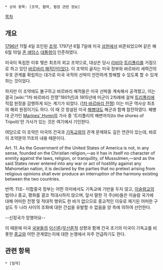  * 상위 항목: [조약, 협약, 협정 관련 정보]

[[목차]]
== 개요 ==
[[1796년]] 11월 4일 조인된 [[조약]]. 1797년 6월 7일에 미국 [[상원]]에서 비준되었으며 같은 해 6월 10일 [[존 애덤스]] [[대통령]]이 인준하였다.

미국이 독립한 이후 맺은 최초의 외교 조약으로, 대상은 당시 [[리비아]] [[트리폴리]]를 거점으로 하고 있던 [[바르바리 해적]]단이었다. 이 조약의 골자는 미국 정부와 바르바리 세력간의 우호 관계를 확립하는 대가로 미국 국적의 선박이 안전하게 항해할 수 있도록 할 수 있게 하는 것이었다.

하지만 이 조약에도 불구하고 바르바리 해적들은 미국 선박을 계속해서 공격했고, 이는 결국 [wiki:"1차 바르바리 전쟁"1801년]과 1815년에 미군이 2차례에 걸쳐 [[트리폴리]]에 직접 원정을 감행하게 되는 계기가 되었다. ([[1차 바르바리 전쟁]]) 이는 미군 역사상 최초의 해외 원정이기도 하다. 이 때 갓 창설된 미국 [[해병대]]도 해군과 함께 참전하였다. 해병대 군가인 [[Marines' Hymn]]의 가사 중 '트리폴리의 해변까지(to the shores of Tripoli)'란 가사가 있는 것은 여기에서 기인한다.

여담으로 이 조약은 미국의 건국과 [[기독교]]와의 관계 문제와도 깊은 연관이 있는데, 바로 이 조약문의 11조의 내용 때문이다.

Art. 11. As the Government of the United States of America is not, in any sense, founded on the Christian religion,—as it has in itself no character of enmity against the laws, religion, or tranquility, of Mussulmen,—and as the said States never entered into any war or act of hostility against any Mahometan nation, it is declared by the parties that no pretext arising from religious opinions shall ever produce an interruption of the harmony existing between the two countries.

번역:
11조- 미합중국 정부는 어떤 의미에서도 기독교에 기반을 두지 않고, [[이슬람]]교의 법이나 종교, 평화를 결코 적대시하지 않으며, 앞서 말한 각 주(州)들은 이슬람 국가에 대해 어떠한 전쟁 및 적대적 행위도 한 바가 없으므로 종교적인 이유로 제기된 어떠한 구실도 두 나라 사이의 조화에 대한 간섭을 유발할 수 없음을 양 측에 의하여 선언한다.

--신정국가 망했어요--

이 때문에 미국 [[국부]]들의 [[이신론]]/[[무신론]]적 성향과 함께 건국 초기의 미국이 기독교를 비롯한 [[종교]]와 어떤 관계였는지에 대한 논쟁에서 자주 언급하기도 한다.
== 관련 항목 ==
 * [밀약]
